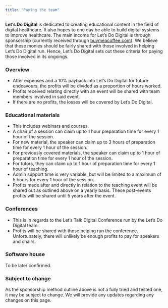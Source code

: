 ```yaml
---
title: "Paying the team"
---
```


**Let's Do Digital** is dedicated to creating educational content in the field of digital healthcare. It also hopes to one day be able to build digital systems to improve healthcare. The main income for Let's Do Digital is through sponsorship (currently received through [buymeacoffee.com](https://buymeacoffee.com/letsdodigital)). We believe that these monies should be fairly shared with those involved in helping Let's Do Digital run. Hence, Let's Do Digital sets out these criteria for paying those involved in its ongoings.

### Overview

* After expenses and a 10% payback into Let's Do Digital for future endeavours, the profits will be divided as a proportion of hours worked.
* Profits received relating directly with an event will be shared with team members involved in said event.
* If there are no profits, the losses will be covered by Let's Do Digital.

### Educational materials

* This includes webinars and courses.
* A chair of a session can claim up to 1 hour preparation time for every 1 hour of the session.
* For new material, the speaker can claim up to 3 hours of preparation time for every 1 hour of the session.
* For previously covered materials, the speaker can claim up to 1 hour of preparation time for every 1 hour of the session.
* For tutors, they can claim up to 1 hour of preparation time for every 1 hour of teaching.
* Admin support time is very variable, but will be limited to a maximum of 5 hours for every 1 hour of the session.
* Profits made after and directly in relation to the teaching event will be shared out as outlined above on a yearly basis. These post-events profits will be shared until 5 years after the event.

### Conferences

* This is in regards to the Let's Talk Digital Conference run by the Let's Do Digital team.
* Profits will be shared with those helping run the conference. Unfortunately, there will unlikely be enough profits to pay for speakers and chairs.

### Software house

To be later confirmed.

### Subject to change

As the sponsorship method outline above is not a fully tried and tested one, it may be subject to change. We will provide any updates regarding any changes on this page.
